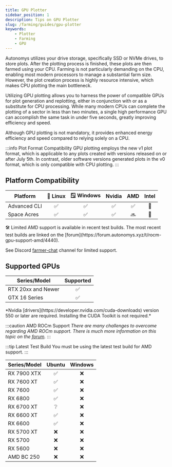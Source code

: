 ```yaml
---
title: GPU Plotter
sidebar_position: 1
description: Tips on GPU Plotter
slug: /farming/guides/gpu-plotter
keywords:
    - Plotter
    - Farming
    - GPU
---
```



Autonomys utilizes your drive storage, specifically SSD or NVMe drives, to store plots. After the plotting process is finished, these plots are then farmed using your CPU. Farming is not particularly demanding on the CPU, enabling most modern processors to manage a substantial farm size. However, the plot creation process is highly resource intensive, which makes CPU plotting the main bottleneck.

Utilizing GPU plotting allows you to harness the power of compatible GPUs for plot generation and replotting, either in conjunction with or as a substitute for CPU processing. While many modern CPUs can complete the plotting of a sector in less than two minutes, a single high performance GPU can accomplish the same task in under five seconds, greatly improving efficiency and speed.

Although GPU plotting is not mandatory, it provides enhanced energy efficiency and speed compared to relying solely on a CPU.


:::info Plot Format Compatibility
GPU plotting employs the new v1 plot format, which is applicable to any plots created with versions released on or after July 5th. In contrast, older software versions generated plots in the v0 format, which is only compatible with CPU plotting.
:::


## Platform Compatibility

| Platform | 🐧 Linux | 🪟 Windows | Nvidia | AMD | Intel |
|---|:-:|:-:|:-:|:-:|:-:|
| Advanced CLI |   ✅   |    ✅    | ✅ | ✅ | 🔮 |
| Space Acres  |   ✅   |    ✅    | ✅ | 🔜 | 🔮 |


<div className="small-print">
  🛠️ Limited AMD support is available in recent test builds. The most recent test builds are linked on the [forum](https://forum.autonomys.xyz/t/rocm-gpu-support-amd/4440).

  See Discord [farmer-chat](https://discord.com/channels/864285291518361610/1062507270539321485) channel for limited support.
</div>

## Supported GPUs

<Tabs queryString="brand">

<TabItem value="nvidia" label="Nvidia" queryString="nvidia" default>

| Series/Model | Supported |
|---|:--:|
| RTX 20xx and Newer | ✅ |
| GTX 16 Series | ✅ |


<div className="small-print">
  *Nvidia [drivers](https://developer.nvidia.com/cuda-downloads) version 550 or later are required. Installing the CUDA Toolkit is not required.*
</div>

</TabItem>

<TabItem value="amd" label="AMD">

:::caution AMD ROCm Support
*There are many challenges to overcome regarding AMD ROCm support. There is much more information on this topic on the [forum](https://forum.autonomys.xyz/t/rocm-gpu-support-amd/4440).*
:::

:::tip Latest Test Build
You must be using the latest test build for AMD support.
:::

| Series/Model | Ubuntu |Windows |
|---|:---:|:---:|
| RX 7900 XTX | ✅ | ❌ |
| RX 7600 XT | ✅ | ❌ |
| RX 7600 | ✅ | ❌ |
| RX 6800 | ✅ | ❌ |
| RX 6700 XT | ❔ | ❌ |
| RX 6600 XT | ✅ | ❌ |
| RX 6600 | ✅ | ❌ |
| RX 5700 XT | ❌ | ❌ |
| RX 5700 | ❌ | ❌ |
| RX 5600 | ❌ | ❌ |
| AMD BC 250 | ❌ | ❌ |

</TabItem>

</Tabs>